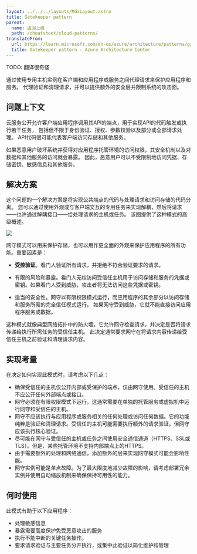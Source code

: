 ```yaml
---
layout: ../../../layouts/MdxLayout.astro
title: Gatekeeper pattern
parent:
  name: 返回上级
  path: /cheatsheet/cloud-patterns/
translateFrom:
  url: https://learn.microsoft.com/en-us/azure/architecture/patterns/gatekeeper
  title: Gatekeeper pattern - Azure Architecture Center
---
```


TODO: 翻译很奇怪

通过使用专用主机实例在客户端和应用程序或服务之间代理请求来保护应用程序和服务。
代理验证和清理请求，并可以提供额外的安全层并限制系统的攻击面。

## 问题上下文

云服务公开允许客户端应用程序调用其API的端点，用于实现API的代码触发或执行若干任务，
包括但不限于身份验证、授权、参数校验以及部分或全部请求处理。
API代码很可能代表客户端访问存储和其他服务。

如果恶意用户破坏系统并获得对应用程序托管环境的访问权限，其安全机制以及对数据和其他服务的访问就会暴露。
因此，恶意用户可以不受限制地访问凭据、存储密钥、敏感信息和其他服务。

## 解决方案

这个问题的一个解决方案是将实现公共端点的代码与处理请求和访问存储的代码分离。
您可以通过使用外观或与客户端交互的专用任务来实现解耦，然后将请求——也许通过解耦接口——给处理请求的主机或任务。
该图提供了这种模式的高级概述。

![](https://learn.microsoft.com/en-us/azure/architecture/patterns/_images/gatekeeper-diagram.png)

网守模式可以用来保护存储，也可以用作更全面的外观来保护应用程序的所有功能。重要因素是：

- **受控验证**。看门人验证所有请求，并拒绝不符合验证要求的请求。

- 有限的风险和暴露。看门人无权访问受信任主机用于访问存储和服务的凭据或密钥。如果看门人受到威胁，攻击者将无法访问这些凭据或密钥。

- 适当的安全性。网守以有限权限模式运行，而应用程序的其余部分以访问存储和服务所需的完全信任模式运行。
  如果网守受到威胁，它就不能直接访问应用程序服务或数据。

这种模式就像典型网络拓扑中的防火墙。它允许网守检查请求，并决定是否将请求传递给执行所需任务的受信任主机。
此决定通常要求网守在将请求内容传递给受信任主机之前验证和清理请求内容。

## 实现考量

在决定如何实现此模式时，请考虑以下几点：

- 确保受信任的主机仅公开内部或受保护的端点，仅由网守使用。受信任的主机不应公开任何外部端点或接口。
- 网守必须在有限权限模式下运行，这通常需要在单独的托管服务或虚拟机中运行网守和受信任的主机。
- 网守不应该执行与应用程序或服务相关的任何处理或访问任何数据。它的功能纯粹是验证和清理请求。受信任的主机可能需要执行额外的请求验证，但网守应该执行核心验证。
- 尽可能在网守与受信任的主机或任务之间使用安全通信通道（HTTPS、SSL或TLS）。但是，某些托管环境不支持内部端点上的HTTPS。
- 由于需要额外的处理和网络通信，添加额外的层来实现网守模式可能会影响性能。
- 网守实例可能是单点故障。为了最大限度地减少故障的影响，请考虑部署冗余实例并使用自动缩放机制来确保保持可用性的能力。

## 何时使用

此模式有助于以下应用程序：

- 处理敏感信息
- 暴露需要高度保护免受恶意攻击的服务
- 执行不能中断的关键任务操作。
- 要求请求验证与主要任务分开执行，或集中此验证以简化维护和管理
